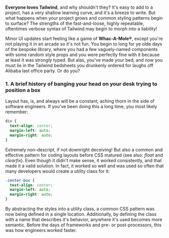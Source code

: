 **Everyone loves Tailwind**, and why shouldn't they? It's easy to add to a project, has a very shallow learning curve, and it's a breeze to write. But what happens when your project grows and common styling patterns begin to surface? The strengths of the fast-and-loose, highly repeatable, oftentimes verbose syntax of Tailwind may begin to morph into a liability!

Minor UI updates start feeling like a game of **Whac-A-Mole&reg;**, except you're not playing it in an arcade so it's not fun. You begin to long for ye olde days of the bespoke library, where you had a few vaguely-named components with some random style props and you were perfectly fine with it because at least it was strongly typed. But alas, you've made your bed, and now you must lie in the Tailwind bedsheets you drunkenly ordered for laughs off Alibaba last office party. Or do you?

### 1. A brief history of banging your head on your desk trying to position a box

Layout has, is, and always will be a constant, aching thorn in the side of software engineers. If you've been doing this a long time, you most likely remember:

```css
div {
  text-align: center;
  margin-left: auto;
  margin-right: auto;
}
```

Extremely non-descript, if not downright deceiving! But also a common and effective pattern for coding layouts before CSS matured (see also: _float_ and _clearfix_). Even though it didn't make sense, it worked consistently, and that made it a valid solution. In fact, it worked so well and was used so often that many developers would create a utility class for it:

```css
.center-box {
  text-align: center;
  margin-left: auto;
  margin-right: auto;
}
```

By abstracting the styles into a utility class, a common CSS pattern was now being defined in a single location. Additionally, by defining the class with a name that describes it's behavior, anywhere it's used becomes more semantic. Before the days of frameworks and pre- or post-processors, this was how engineers worked faster.
